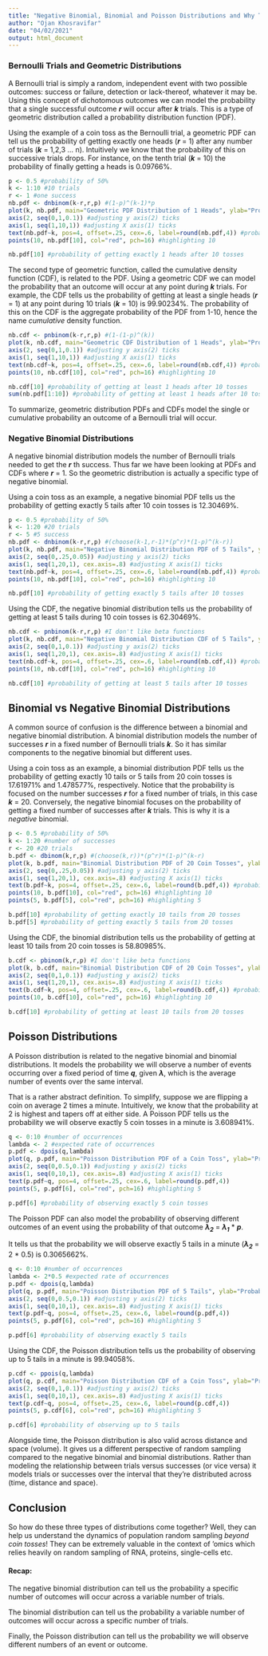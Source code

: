 ---
title: "Negative Binomial, Binomial and Poisson Distributions and Why They Matter"
author: "Ojan Khosravifar"
date: "04/02/2021"
output: html_document
---

### Bernoulli Trials and Geometric Distributions

A Bernoulli trial is simply a random, independent event with two possible outcomes: success or failure, detection or lack-thereof, whatever it may be. Using this concept of dichotomous outcomes we can model the probability that a single successful outcome __*r*__ will occur after __*k*__ trials. This is a type of geometric distribution called a probability distribution function (PDF). 

Using the example of a coin toss as the Bernoulli trial, a geometric PDF can tell us the probability of getting exactly one heads (__*r*__ = 1) after any number of trials (__*k*__ = 1,2,3 ... n). Intuitively we know that the probability of this on successive trials drops. For instance, on the tenth trial (__*k*__ = 10) the probability of finally getting a heads is 0.09766%.

```{r echo=F}
p <- 0.5 #probability of 50%
k <- 1:10 #10 trials
r <- 1 #one success
nb.pdf <- dnbinom(k-r,r,p) #(1-p)^(k-1)*p
plot(k, nb.pdf, main="Geometric PDF Distribution of 1 Heads", ylab="Probability", xlab="Number of Coin Tosses", ylim=c(0,1), xlim=c(1,10.5), pch=16)
axis(2, seq(0,1,0.1)) #adjusting y axis(2) ticks
axis(1, seq(1,10,1)) #adjusting X axis(1) ticks
text(nb.pdf~k, pos=4, offset=.25, cex=.6, label=round(nb.pdf,4)) #probability labels for each trial
points(10, nb.pdf[10], col="red", pch=16) #highlighting 10
```
```{r}
nb.pdf[10] #probability of getting exactly 1 heads after 10 tosses
```

The second type of geometric function, called the cumulative density function (CDF), is related to the PDF. Using a geometric CDF we can model the probability that an outcome will occur at any point during __*k*__ trials. For example, the CDF tells us the probability of getting at least a single heads (__*r*__ = 1) at any point during 10 trials (__*k*__ = 10) is 99.90234%. The probability of this on the CDF is the aggregate probability of the PDF from 1-10, hence the name *cumulative* density function.

```{r echo=F}
nb.cdf <- pnbinom(k-r,r,p) #(1-(1-p)^(k))
plot(k, nb.cdf, main="Geometric CDF Distribution of 1 Heads", ylab="Probability", xlab="Number of Coin Tosses", ylim=c(0,1), xlim=c(1,10.5), pch=16)
axis(2, seq(0,1,0.1)) #adjusting y axis(2) ticks
axis(1, seq(1,10,1)) #adjusting X axis(1) ticks
text(nb.cdf~k, pos=4, offset=.25, cex=.6, label=round(nb.cdf,4)) #probability labels for each trial
points(10, nb.cdf[10], col="red", pch=16) #highlighting 10
```
```{r}
nb.cdf[10] #probability of getting at least 1 heads after 10 tosses
sum(nb.pdf[1:10]) #probability of getting at least 1 heads after 10 tosses using aggregate probability from the PDF
```

To summarize, geometric distribution PDFs and CDFs model the single or cumulative probability an outcome of a Bernoulli trial will occur.

### Negative Binomial Distributions

A negative binomial distribution models the number of Bernoulli trials needed to get the __*r*__ th success. Thus far we have been looking at PDFs and CDFs where __*r*__ = 1. So the geometric distribution is actually a specific type of negative binomial. 

Using a coin toss as an example, a negative binomial PDF tells us the probability of getting exactly 5 tails after 10 coin tosses is 12.30469%.

```{r echo=F}
p <- 0.5 #probability of 50%
k <- 1:20 #20 trials
r <- 5 #5 success
nb.pdf <- dnbinom(k-r,r,p) #(choose(k-1,r-1)*(p^r)*(1-p)^(k-r))
plot(k, nb.pdf, main="Negative Binomial Distribution PDF of 5 Tails", ylab="Probability", xlab="Number of Coin Tosses", ylim=c(0,.25), xlim=c(1,20.5), pch=16, col.axis="white")
axis(2, seq(0,.25,0.05)) #adjusting y axis(2) ticks
axis(1, seq(1,20,1), cex.axis=.8) #adjusting X axis(1) ticks
text(nb.pdf~k, pos=4, offset=.25, cex=.6, label=round(nb.pdf,4)) #probability labels for each trial
points(10, nb.pdf[10], col="red", pch=16) #highlighting 10
```
```{r}
nb.pdf[10] #probability of getting exactly 5 tails after 10 tosses
```

Using the CDF, the negative binomial distribution tells us the probability of getting at least 5 tails during 10 coin tosses is 62.30469%.

```{r echo=F}
nb.cdf <- pnbinom(k-r,r,p) #I don't like beta functions
plot(k, nb.cdf, main="Negative Binomial Distribution CDF of 5 Tails", ylab="Probability", xlab="Number of Coin Tosses", ylim=c(0,1), xlim=c(1,20.5), pch=16, col.axis="white")
axis(2, seq(0,1,0.1)) #adjusting y axis(2) ticks
axis(1, seq(1,20,1), cex.axis=.8) #adjusting X axis(1) ticks
text(nb.cdf~k, pos=4, offset=.25, cex=.6, label=round(nb.cdf,4)) #probability labels for each trial
points(10, nb.cdf[10], col="red", pch=16) #highlighting 10
```
```{r}
nb.cdf[10] #probability of getting at least 5 tails after 10 tosses
```

## Binomial vs Negative Binomial Distributions

A common source of confusion is the difference between a binomial and negative binomial distribution. A binomial distribution models the number of successes __*r*__ in a fixed number of Bernoulli trials __*k*__. So it has similar components to the negative binomial but different uses. 

Using a coin toss as an example, a binomial distribution PDF tells us the probability of getting exactly 10 tails or 5 tails from 20 coin tosses is 17.61971% and 1.478577%, respectively. Notice that the probability is focused on the number successes __*r*__ for a fixed number of trials, in this case __*k*__ = 20. Conversely, the negative binomial focuses on the probability of getting a fixed number of successes after __*k*__ trials. This is why it is a *negative* binomial.

```{r echo=F}
p <- 0.5 #probability of 50%
k <- 1:20 #number of successes
r <- 20 #20 trials
b.pdf <- dbinom(k,r,p) #(choose(k,r))*(p^r)*(1-p)^(k-r)
plot(k, b.pdf, main="Binomial Distribution PDF of 20 Coin Tosses", ylab="Probability", xlab="Number of Coin Tosses", ylim=c(0,.25), xlim=c(1,20.5), pch=16, col.axis="white")
axis(2, seq(0,.25,0.05)) #adjusting y axis(2) ticks
axis(1, seq(1,20,1), cex.axis=.8) #adjusting X axis(1) ticks
text(b.pdf~k, pos=4, offset=.25, cex=.6, label=round(b.pdf,4)) #probability labels for each trial
points(10, b.pdf[10], col="red", pch=16) #highlighting 10
points(5, b.pdf[5], col="red", pch=16) #highlighting 5
```
```{r}
b.pdf[10] #probability of getting exactly 10 tails from 20 tosses
b.pdf[5] #probability of getting exactly 5 tails from 20 tosses
```

Using the CDF, the binomial distribution tells us the probability of getting at least 10 tails from 20 coin tosses is 58.80985%. 

```{r echo=F}
b.cdf <- pbinom(k,r,p) #I don't like beta functions
plot(k, b.cdf, main="Binomial Distribution CDF of 20 Coin Tosses", ylab="Probability", xlab="Number of Coin Tosses", ylim=c(0,1), xlim=c(1,20.5), pch=16, col.axis="white")
axis(2, seq(0,1,0.1)) #adjusting y axis(2) ticks
axis(1, seq(1,20,1), cex.axis=.8) #adjusting X axis(1) ticks
text(b.cdf~k, pos=4, offset=.25, cex=.6, label=round(b.cdf,4)) #probability labels for each trial
points(10, b.cdf[10], col="red", pch=16) #highlighting 10
```
```{r}
b.cdf[10] #probability of getting at least 10 tails from 20 tosses
```

## Poisson Distributions

A Poisson distribution is related to the negative binomial and binomial distributions. It models the probability we will observe a number of events occurring over a fixed period of time __*q*__, given __*λ*__, which is the average number of events over the same interval. 

That is a rather abstract definition. To simplify, suppose we are flipping a coin on average 2 times a minute. Intuitively, we know that the probability at 2 is highest and tapers off at either side. A Poisson PDF tells us the probability we will observe exactly 5 coin tosses in a minute is 3.608941%. 

```{r echo=F}
q <- 0:10 #number of occurrences
lambda <- 2 #expected rate of occurrences
p.pdf <- dpois(q,lambda)
plot(q, p.pdf, main="Poisson Distribution PDF of a Coin Toss", ylab="Probability", xlab="Number of Coin Tosses", ylim=c(0,0.5), xlim=c(0,10.5), pch=16, col.axis="white")
axis(2, seq(0,0.5,0.1)) #adjusting y axis(2) ticks
axis(1, seq(0,10,1), cex.axis=.8) #adjusting X axis(1) ticks
text(p.pdf~q, pos=4, offset=.25, cex=.6, label=round(p.pdf,4))
points(5, p.pdf[6], col="red", pch=16) #highlighting 5
```
```{r}
p.pdf[6] #probability of observing exactly 5 coin tosses
```

The Poisson PDF can also model the probability of observing different outcomes of an event using the probability of that outcome __*λ<sub>2</sub>*__ = __*λ<sub>1</sub>*__ * __*p*__. 

It tells us that the probability we will observe exactly 5 tails in a minute (__*λ<sub>2</sub>*__ = 2 * 0.5) is 0.3065662%. 

```{r echo=F}
q <- 0:10 #number of occurrences
lambda <- 2*0.5 #expected rate of occurrences
p.pdf <- dpois(q,lambda)
plot(q, p.pdf, main="Poisson Distribution PDF of 5 Tails", ylab="Probability", xlab="Number of Coin Tosses", ylim=c(0,0.5), xlim=c(0,10.5), pch=16, col.axis="white")
axis(2, seq(0,0.5,0.1)) #adjusting y axis(2) ticks
axis(1, seq(0,10,1), cex.axis=.8) #adjusting X axis(1) ticks
text(p.pdf~q, pos=4, offset=.25, cex=.6, label=round(p.pdf,4))
points(5, p.pdf[6], col="red", pch=16) #highlighting 5
```
```{r}
p.pdf[6] #probability of observing exactly 5 tails
```

Using the CDF, the Poisson distribution tells us the probability of observing up to 5 tails in a minute is 99.94058%.

```{r echo=F}
p.cdf <- ppois(q,lambda)
plot(q, p.cdf, main="Poisson Distribution CDF of a Coin Toss", ylab="Probability", xlab="Number of Coin Tosses", ylim=c(0,1), xlim=c(0,10.5), pch=16, col.axis="white")
axis(2, seq(0,1,0.1)) #adjusting y axis(2) ticks
axis(1, seq(0,10,1), cex.axis=.8) #adjusting X axis(1) ticks
text(p.cdf~q, pos=4, offset=.25, cex=.6, label=round(p.cdf,4))
points(5, p.cdf[6], col="red", pch=16) #highlighting 5
```
```{r}
p.cdf[6] #probability of observing up to 5 tails
```

Alongside time, the Poisson distribution is also valid across distance and space (volume). It gives us a different perspective of random sampling compared to the negative binomial and binomial distributions. Rather than modeling the relationship between trials versus successes (or vice versa) it models trials or successes over the interval that they're distributed across (time, distance and space).

## Conclusion

So how do these three types of distributions come together? Well, they can help us understand the dynamics of population random sampling *beyond coin tosses*! They can be extremely valuable in the context of 'omics which relies heavily on random sampling of RNA, proteins, single-cells etc.

#### Recap:

The negative binomial distribution can tell us the probability a specific number of outcomes will occur across a variable number of trials.

The binomial distribution can tell us the probability a variable number of outcomes will occur across a specific number of trials.

Finally, the Poisson distribution can tell us the probability we will observe different numbers of an event or outcome.
